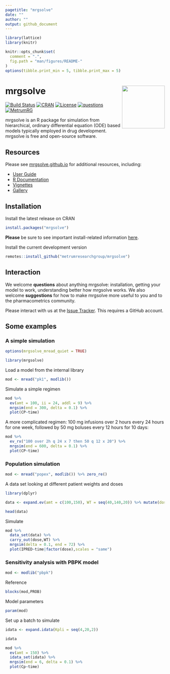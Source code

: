 ```yaml
---
pagetitle: "mrgsolve"
date: ""
author: ""
output: github_document
---
```



```r
library(lattice)
library(knitr)
```

```r
knitr::opts_chunk$set(
  comment = ".",
  fig.path = "man/figures/README-"
)
options(tibble.print_min = 5, tibble.print_max = 5)
```



# mrgsolve <img align="right" src = "man/figures/MRG-Solve-Hex.png" width="135px">

[![Build Status](https://github.com/metrumresearchgroup/mrgsolve/actions/workflows/main.yaml/badge.svg)](https://github.com/metrumresearchgroup/mrgsolve/actions/workflows/main.yaml)
[![CRAN](http://www.r-pkg.org/badges/version/mrgsolve)](https://cran.r-project.org/package=mrgsolve)
[![License](http://img.shields.io/badge/license-GPL%20%28%3E=%202%29-brightgreen.svg?style=flat)](http://www.gnu.org/licenses/gpl-2.0.html)
[![questions](https://img.shields.io/badge/ask_for-Help-brightgreen.svg)](https://github.com/metrumresearchgroup/mrgsolve/issues)
[![MetrumRG](https://img.shields.io/badge/contact-MetrumRG-brightgreen.svg)](http://metrumrg.com)



mrgsolve is an R package for simulation from hierarchical, ordinary differential
equation (ODE) based models typically employed in drug development.  mrgsolve
is free and open-source software.  


## Resources
Please see [mrgsolve.github.io](https://mrgsolve.github.io) for additional
resources, including:

- [User Guide](https://mrgsolve.github.io/user_guide)
- [R Documentation](https://mrgsolve.github.io/docs)
- [Vignettes](https://mrgsolve.github.io/vignettes) 
- [Gallery](https://github.com/mrgsolve/gallery) 


## Installation

Install the latest release on CRAN
```r
install.packages("mrgsolve")
```

__Please__ be sure to see important install-related information 
[here](https://github.com/metrumresearchgroup/mrgsolve/wiki/mrgsolve-Installation).


Install the current development version

```r
remotes::install_github("metrumresearchgroup/mrgsolve")
```

## Interaction

We welcome __questions__ about anything mrgsolve: installation, getting your 
model to work, understanding better how mrgsolve works. We also welcome __suggestions__ 
for how to make mrgsolve more useful to you and to the pharmacometrics community. 

Please interact with us at the [Issue Tracker](https://github.com/metrumresearchgroup/mrgsolve/issues). 
This requires a GitHub account. 


## Some examples

### A simple simulation
```r
options(mrgsolve_mread_quiet = TRUE)
```


```r
library(mrgsolve)
```

Load a model from the internal library
```r
mod <- mread("pk1", modlib())
```

Simulate a simple regimen
```r
mod %>% 
  ev(amt = 100, ii = 24, addl = 9) %>%
  mrgsim(end = 300, delta = 0.1) %>% 
  plot(CP~time)
```


A more complicated regimen: 100 mg infusions over 2 hours every 24 hours
for one week, followed by 50 mg boluses every 12 hours for 10 days:

```r
mod %>% 
  ev_rx("100 over 2h q 24 x 7 then 50 q 12 x 20") %>%
  mrgsim(end = 600, delta = 0.1) %>% 
  plot(CP~time)
```


### Population simulation

```r
mod <- mread("popex", modlib()) %>% zero_re()
```


A data set looking at different patient weights and doses

```r
library(dplyr)

data <- expand.ev(amt = c(100,150), WT = seq(40,140,20)) %>% mutate(dose = amt)

head(data)
```

Simulate
```r
mod %>% 
  data_set(data) %>% 
  carry_out(dose,WT) %>%
  mrgsim(delta = 0.1, end = 72) %>% 
  plot(IPRED~time|factor(dose),scales = "same")
```


### Sensitivity analysis with PBPK model

```r
mod <- modlib("pbpk")
```

Reference

```r
blocks(mod,PROB) 
```

Model parameters

```r
param(mod)
```


Set up a  batch to simulate
```r
idata <- expand.idata(Kpli = seq(4,20,2))

idata
```


```r
mod %>% 
  ev(amt = 150) %>% 
  idata_set(idata) %>%
  mrgsim(end = 6, delta = 0.1) %>%
  plot(Cp~time)
```


